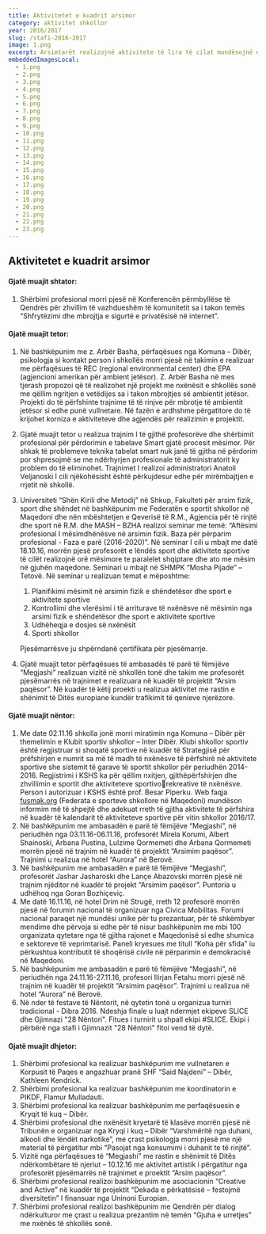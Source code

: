 ```yaml
---
title: Aktivitetet e kuadrit arsimor
category: aktivitet shkollor
year: 2016/2017
slug: /stafi-2016-2017
image: 1.png
excerpt: Arsimtarët realizojnë aktivitete të lira të cilat mundësojnë edukimin e drejtë të nxënësve dhe formimin e plotë të personalitetit të tyre ...
embeddedImagesLocal:
  - 1.png
  - 2.png
  - 3.png
  - 4.png
  - 5.png
  - 6.png
  - 7.png
  - 8.png
  - 9.png
  - 10.png
  - 11.png
  - 12.png
  - 13.png
  - 14.png
  - 15.png
  - 16.png
  - 17.png
  - 18.png
  - 19.png
  - 20.png
  - 21.png
  - 22.png
  - 23.png
---
```


## Aktivitetet e kuadrit arsimor

#### Gjatë muajit shtator:

1. Shërbimi profesional morri pjesë në Konferencën përmbyllëse të Qendrës për
   zhvillim të vazhdueshëm të komunitetit sa i takon temës “Shfrytëzimi dhe
   mbrojtja e sigurtë e privatësisë në internet”.

#### Gjatë muajit tetor:

1. Në bashkëpunim me z. Arbër Basha, përfaqësues nga Komuna – Dibër,
   psikologja si kontakt person i shkollës morri pjesë në takimin e realizuar me
   përfaqësues të REC (regional environmental center) dhe EPA (agjencioni
   amerikan për ambient jetësor). Z. Arbër Basha në mes tjerash propozoi që të
   realizohet një projekt me nxënësit e shkollës sonë me qëllim ngritjen e vetëdijes
   sa i takon mbrojtjes së ambientit jetësor. Projekti do të përfshinte trajnime të të
   rinjve për mbrotje të ambientit jetësor si edhe punë vullnetare. Në fazën e
   ardhshme përgatitore do të krijohet korniza e aktiviteteve dhe agjendës për
   realizimin e projektit.
2. Gjatë muajit tetor u realizua trajnim I të gjithë profesorëve dhe shërbimit
   profesional për përdorimin e tabelave Smart gjatë procesit mësimor. Për shkak të
   problemeve teknika tabelat smart nuk janë të gjitha në përdorim por shpresojmë
   se me ndërhyrjen profesionale të administratorit ky problem do të eliminohet.
   Trajnimet I realizoi administratori Anatoli Veljanoski I cili njëkohësisht është
   përkujdesur edhe për mirëmbajtjen e rrjetit në shkollë.
3. Universiteti “Shën Kirili dhe Metodij” në Shkup, Fakulteti për arsim fizik, sport dhe shëndet në bashkëpunim me Federatën e sportit shkollor në Maqedoni dhe nën mbështetjen e Qeverisë të R.M., Agjencia për të rinjtë dhe sport në R.M. dhe MASH – BZHA realizoi seminar me temë: “Aftësimi profesional I mësimdhënësve në arsimin fizik. Baza për përparim profesional - Faza e parë (2016-2020)”. Në seminar I cili u mbajt me datë 18.10.16, morrën pjesë profesorët e lëndës sport dhe aktivitete sportive të cilët realizojnë orë mësimore te paralelet shqiptare dhe
   ato me mësim në gjuhën maqedone. Seminari u mbajt në SHMPK “Mosha Pijade” – Tetovë. Në seminar u realizuan temat e mëposhtme:

   1. Planifikimi mësimit në arsimin fizik e shëndetësor dhe sport e
      aktivitete sportive
   2. Kontrollimi dhe vlerësimi i të arriturave të nxënësve në mësimin
      nga arsimi fizik e shëndetësor dhe sport e aktivitete sportive
   3. Udhëheqja e dosjes së nxënësit
   4. Sporti shkollor

   Pjesëmarrësve ju shpërndanë çertifikata për pjesëmarrje.

4. Gjatë muajit tetor përfaqësues të ambasadës të parë të fëmijëve “Megjashi”
   realizuan vizitë në shkollën tonë dhe takim me profesorët pjesëmarrës në
   trajnimet e realizuara në kuadër të projektit “Arsim paqësor”. Në kuadër të këtij
   proekti u realizua aktivitet me rastin e shënimit të Ditës europiane kundër
   trafikimit të qenieve njerëzore.

#### Gjatë muajit nëntor:

1. Me date 02.11.16 shkolla jonë morri miratimin nga Komuna – Dibër për
   themelimin e Klubit sportiv shkollor – Inter Dibër. Klubi shkollor sportiv është
   regjistruar si shoqatë sportive në kuаdër të Strategjisë për prëfshirjen e numrit sa
   më të madh të nxënësve të përfshirë në aktivitete sportive she sistemit të garave
   të sportit shkollor për periudhën 2014-2016. Regjistrimi i KSHS ka për qëllim
   nxitjen, gjithëpërfshirjen dhe zhvillimin e sportit dhe aktiviteteve sportivorekreative të nxënësve. Person i autorizuar i KSHS është prof. Besar Piperku.
   Web faqja [fusmak.org](http://fusmak.org.mk/) (Federata e sporteve shkollore në Maqedoni)
   mundëson informim më të shpejtë dhe adekuat rreth të gjitha aktivitete të
   përfshira në kuadër të kalendarit të aktiviteteve sportive për vitin shkollor
   2016/17.
2. Në bashkëpunim me ambasadën e parë të fëmijëve “Megjashi”, në periudhën
   nga 03.11.16-06.11.16, profesorët Mirela Korumi, Albert Shainoski, Arbana
   Pustina, Lulzime Qormemeti dhe Arbana Qormemeti morrën pjesë në trajnim në
   kuadër të projektit “Arsimim paqësor”. Trajnimi u realizua në hotel “Aurora” në
   Berovë.
3. Në bashkëpunim me ambasadën e parë të fëmijëve “Megjashi”, profesorët
   Jashar Jasharoski dhe Lançe Abazovski morrën pjesë në trajnim njëditor në
   kuadër të projekt “Arsimim paqësor”. Puntoria u udhëhoq nga Goran Bozhiçeviç.
4. Me datë 16.11.16, në hotel Drim në Strugë, rreth 12 profesorë morrën pjesë në
   forumin nacional të organizuar nga Civica Mobilitas. Forumi nacional paraqet një
   mundësi unike për tu prezantuar, për të shkëmbyer mendime dhe përvoja si
   edhe për të nisur bashkëpunim me mbi 100 organizata qytetare nga të gjitha
   rajonet e Maqedonisë si edhe shumica e sektoreve të veprimtarisë. Paneli
   kryesues me titull “Koha për sfida” iu përkushtua kontributit të shoqërisë civile në
   përparimin e demokracisë në Maqedoni.
5. Në bashkëpunim me ambasadën e parë të fëmijëve “Megjashi”, në periudhën
   nga 24.11.16-27.11.16, profesori Ilirjan Fetahu morri pjesë në trajnim në kuadër
   të projektit “Arsimim paqësor”. Trajnimi u realizua në hotel “Aurora” në Berovë.
6. Në nder të festave të Nëntorit, në qytetin tonë u organizua turniri tradicional -
   Dibra 2016. Ndeshja finale u luajt ndermjet ekipeve SLICE dhe Gjimnazi "28
   Nëntori". Fitues i turnirit u shpall ekipi #SLICE. Ekipi i përbërë nga stafi i
   Gjimnazit "28 Nëntori" fitoi vend të dytë.

#### Gjatë muajit dhjetor:

1. Shërbimi profesional ka realizuar bashkëpunim me vullnetaren e Korpusit të
   Paqes e angazhuar pranë SHF “Said Najdeni” – Dibër, Kathleen Kendrick.
2. Shërbimi profesional ka realizuar bashkëpunim me koordinatorin e PIKDF,
   Flamur Mulladauti.
3. Shërbimi profesional ka realizuar bashkëpunim me perfaqësuesin e Kryqit të kuq
   – Dibër.
4. Shërbimi profesional dhe nxënësit kryetarë të klasëve morrën pjesë në Tribunën
   e organizuar nga Kryqi i kuq – Dibër “Varshmëritë nga duhani, alkooli dhe lëndët
   narkotike”, me çrast psikologja morri pjesë me një material të përgatitur mbi
   “Pasojat nga konsumimi i duhanit te të rinjtë”.
5. Vizitë nga përfaqësues të “Megjashi” me rastin e shënimit të Ditës
   ndërkombëtare të njeriut – 10.12.16 me aktivitet artistik i përgatitur nga
   profesorët pjesëmarrës në trajnimet e proektit “Arsim paqësor”.
6. Shërbimi profesional realizoi bashkëpunim me asociacionin “Creative and Active”
   në kuadër të projektit “Dekada e përkatësisë – festojmë diversitetin” I finansuar
   nga Uninoni Europian.
7. Shërbimi profesional realizoi bashkëpunim me Qendrën për dialog ndërkulturor
   me çrast u realizua prezantim në temën “Gjuha e urretjes” me nxënës të shkollës
   sonë.
